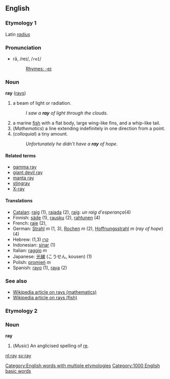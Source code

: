 ==English==
===Etymology 1===
Latin ''[[radius]]''

===Pronunciation===
*rā, /reɪ/, /<tt>reI</tt>/
*:[[Rhymes:English:-eɪ|Rhymes: -eɪ]]

===Noun===
'''ray''' ([[rays]])

#a beam of light or radiation.
#:''I saw a '''ray''' of light through the clouds''.
#a marine [[fish]] with a flat body, large wing-like fins, and a whip-like tail.
#(''Mathematics'') a line extending indefinitely in one direction from a point.
#(''colloquial'') a tiny amount.
#:''Unfortunately he didn't have a '''ray''' of hope''.

==== Related terms ====
*[[gamma ray]]
*[[giant devil ray]]
*[[manta ray]]
*[[stingray]]
*[[X-ray]]

==== Translations ====
*[[Catalan]]: [[raig]] (1), [[rajada]] (2), [[raig]]: ''un raig d'esperança''(4)
*Finnish: [[säde]] (1), [[rausku]] (2), [[rahtunen]] (4)
*French: [[raie]] {{f}} (2),
*German: [[Strahl]] ''m'' (1, 3), [[Rochen]] ''m'' (2), [[Hoffnungsstrahl]] ''m'' (''ray of hope'') (4)
*Hebrew: (1,3) [[קרן]]
*Indonesian: [[sinar]] (1)
*Italian: [[raggio]] ''m''
*Japanese: [[光線]] (こうせん, kousen) (1)
*Polish: [[promień]] ''m''
*Spanish: [[rayo]] (1), [[raya]] (2)

===See also===
*[[w:Ray|Wikipedia article on rays (mathematics)]]
*[[w:Ray (fish)|Wikipedia article on rays (fish)]]

===Etymology 2===
===Noun===
'''ray'''

#(''Music'') An anglicised spelling of [[re]].

[[Category:English words with multiple etymologies]]

[[nl:ray]]
[[sv:ray]]
[[Category:1000 English basic words]]